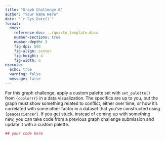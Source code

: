 ```yaml
---
title: "Graph Challenge 6"
author: "Your Name Here"
date: "`r Sys.Date()`"
format: 
  docx:
    reference-doc: ../quarto_template.docx
    number-sections: true
    number-depth: 3
    fig-dpi: 500
    fig-align: center
    fig-height: 4
    fig-width: 6
execute: 
  echo: true
  warning: false
  message: false
---
```


For this graph challenge, apply a custom palette set with `set_palette()` from `{coolorrr}` in a data visualization. The specifics are up to you, but the graph must show something related to conflict, either over time, or how it's correlated with some other factor in a dataset that you've constructed using `{peacesciencer}`. If you get stuck, instead of coming up with something new, you can take code from a previous graph challenge submission and update it with a custom palette.

```r
## your code here
```



